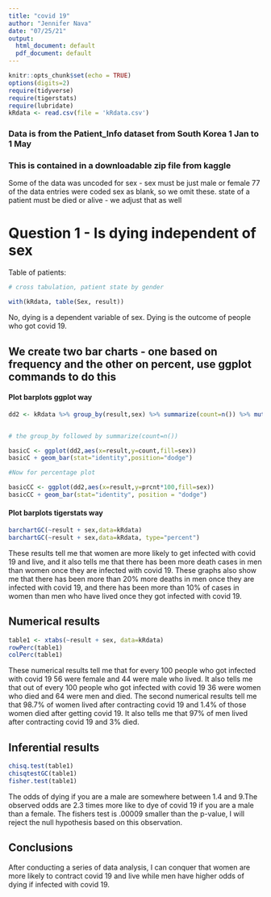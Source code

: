```yaml
---
title: "covid 19"
author: "Jennifer Nava"
date: "07/25/21"
output:
  html_document: default
  pdf_document: default
---
```


```r
knitr::opts_chunk$set(echo = TRUE)
options(digits=2)
require(tidyverse)
require(tigerstats)
require(lubridate)
kRdata <- read.csv(file = 'kRdata.csv')
```
### Data is from the Patient_Info dataset from South Korea 1 Jan to 1 May 
### This is contained in a downloadable zip file from kaggle

Some of the data was uncoded for sex - sex must be just male or female
77 of the data entries were coded sex  as blank, so we omit these.
state of a patient must be died or alive - we adjust that as well   
  
# Question 1 - Is dying independent of sex




Table of patients:
```r

# cross tabulation, patient state by gender

with(kRdata, table(Sex, result))

```

No, dying is a dependent variable of sex. Dying is the outcome of people who got covid 19.


## We create two bar charts - one based on frequency and the other on percent, use ggplot commands to do this



#### Plot barplots ggplot way

```r
dd2 <- kRdata %>% group_by(result,sex) %>% summarize(count=n()) %>% mutate(prcnt=count/sum(count))


# the group_by followed by summarize(count=n())

basicC <- ggplot(dd2,aes(x=result,y=count,fill=sex))
basicC + geom_bar(stat="identity",position="dodge")

#Now for percentage plot

basicCC <- ggplot(dd2,aes(x=result,y=prcnt*100,fill=sex)) 
basicCC + geom_bar(stat="identity", position = "dodge")
```


#### Plot barplots tigerstats way

```r
barchartGC(~result + sex,data=kRdata)
barchartGC(~result + sex,data=kRdata, type="percent")

```

  
These results tell me that women are more likely to get infected with covid 19 and live, and it also tells me that there has been more death cases in men than women once they are infected with covid 19. These graphs also show me that there has been more than 20% more deaths in men once they are infected with covid 19, and there has been more than 10% of cases in women than men who have lived once they got infected with covid 19. 


  
## Numerical results

```r
table1 <- xtabs(~result + sex, data=kRdata)
rowPerc(table1)
colPerc(table1)
```

These numerical results tell me that for every 100 people who got infected with covid 19 56 were female and 44 were male who lived. It also tells me that out of every 100 people who got infected with covid 19 36 were women who died and 64 were men and died. The second numerical results tell me that 98.7% of women lived after contracting covid 19 and 1.4% of those women died after getting covid 19. It also tells me that 97% of men lived after contracting covid 19 and 3% died. 

## Inferential results 

```r
chisq.test(table1)
chisqtestGC(table1)
fisher.test(table1)
```


The odds of dying if you are a male are somewhere between 1.4 and 9.The observed odds are 2.3 times more like to dye of covid 19 if you are a male than a female. The fishers test is .00009  smaller than the p-value, I will reject the null hypothesis based on this observation. 

## Conclusions

After conducting a series of data analysis, I can conquer that women are more likely to contract covid 19 and live while men have higher odds of dying if infected with covid 19. 

